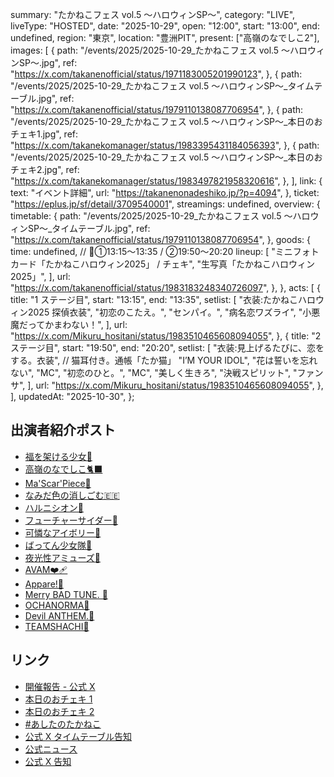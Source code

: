   summary: "たかねこフェス vol.5 〜ハロウィンSP〜",
  category: "LIVE",
  liveType: "HOSTED",
  date: "2025-10-29",
  open: "12:00",
  start: "13:00",
  end: undefined,
  region: "東京",
  location: "豊洲PIT",
  present: ["高嶺のなでしこ2"],
  images: [
    {
      path: "/events/2025/2025-10-29_たかねこフェス vol.5 〜ハロウィンSP〜.jpg",
      ref: "https://x.com/takanenofficial/status/1971183005201990123",
    },
    {
      path: "/events/2025/2025-10-29_たかねこフェス vol.5 〜ハロウィンSP〜_タイムテーブル.jpg",
      ref: "https://x.com/takanenofficial/status/1979110138087706954",
    },
    {
      path: "/events/2025/2025-10-29_たかねこフェス vol.5 〜ハロウィンSP〜_本日のおチェキ1.jpg",
      ref: "https://x.com/takanekomanager/status/1983395431184056393",
    },
    {
      path: "/events/2025/2025-10-29_たかねこフェス vol.5 〜ハロウィンSP〜_本日のおチェキ2.jpg",
      ref: "https://x.com/takanekomanager/status/1983497821958320616",
    },
  ],
  link: {
    text: "イベント詳細",
    url: "https://takanenonadeshiko.jp/?p=4094",
  },
  ticket: "https://eplus.jp/sf/detail/3709540001",
  streamings: undefined,
  overview: {
    timetable: {
      path: "/events/2025/2025-10-29_たかねこフェス vol.5 〜ハロウィンSP〜_タイムテーブル.jpg",
      ref: "https://x.com/takanenofficial/status/1979110138087706954",
    },
    goods: {
      time: undefined, // 🎤①13:15〜13:35 / ②19:50〜20:20
      lineup: [
        "ミニフォトカード「たかねこハロウィン2025」 / チェキ",
        "生写真「たかねこハロウィン2025」",
      ],
      url: "https://x.com/takanenofficial/status/1983183248340726097",
    },
  },
  acts: [
    {
      title: "1 ステージ目",
      start: "13:15",
      end: "13:35",
      setlist: [
        "衣装:たかねこハロウィン2025 探偵衣装",
        "初恋のこたえ。",
        "センパイ。",
        "病名恋ワズライ",
        "小悪魔だってかまわない！",
      ],
      url: "https://x.com/Mikuru_hositani/status/1983510465608094055",
    },
    {
      title: "2 ステージ目",
      start: "19:50",
      end: "20:20",
      setlist: [
        "衣装:見上げるたびに、恋をする。衣装", // 猫耳付き。通帳「たか猫」
        "I’M YOUR IDOL",
        "花は誓いを忘れない",
        "MC",
        "初恋のひと。",
        "MC",
        "美しく生きろ",
        "決戦スピリット",
        "ファンサ",
      ],
      url: "https://x.com/Mikuru_hositani/status/1983510465608094055",
    },
  ],
  updatedAt: "2025-10-30",
};

## 出演者紹介ポスト

- [福を架ける少女🌈](https://x.com/takanenofficial/status/1983388322153320584)
- [高嶺のなでしこ🐈‍⬛](https://x.com/takanenofficial/status/1983395074869203056)
- [Ma'Scar'Piece🏴](https://x.com/takanenofficial/status/1983406379432825185)
- [なみだ色の消しごむ🇪🇪](https://x.com/takanenofficial/status/1983408433303826798)
- [ハルニシオン🌼](https://x.com/takanenofficial/status/1983410971344519564)
- [フューチャーサイダー🫧](https://x.com/takanenofficial/status/1983418521167302673)
- [可憐なアイボリー🐘](https://x.com/takanenofficial/status/1983426272576582088)
- [ばってん少女隊👻](https://x.com/takanenofficial/status/1983432362487660792)
- [夜光性アミューズ🌙](https://x.com/takanenofficial/status/1983439912130220517)
- [AVAM❤️‍🩹](https://x.com/takanenofficial/status/1983467547484995788)
- [Appare!🪭](https://x.com/takanenofficial/status/1983467496008290401)
- [Merry BAD TUNE. 🦄](https://x.com/takanenofficial/status/1983467451972268438)
- [OCHANORMA🍵](https://x.com/takanenofficial/status/1983472627663450603)
- [Devil ANTHEM.👿](https://x.com/takanenofficial/status/1983497139612266733)
- [TEAMSHACHI🏯](https://x.com/takanenofficial/status/1983497308164538673)

## リンク

- [開催報告 - 公式 X](https://x.com/takanenofficial/status/1983515606432583922)
- [本日のおチェキ 1](https://x.com/takanekomanager/status/1983395431184056393)
- [本日のおチェキ 2](https://x.com/takanekomanager/status/1983497821958320616)
- [#あしたのたかねこ](https://x.com/takanenofficial/status/1983183248340726097)
- [公式 X タイムテーブル告知](https://x.com/takanenofficial/status/1979110138087706954)
- [公式ニュース](https://takanenonadeshiko.jp/?p=4094)
- [公式 X 告知](https://x.com/takanenofficial/status/1971183005201990123)
